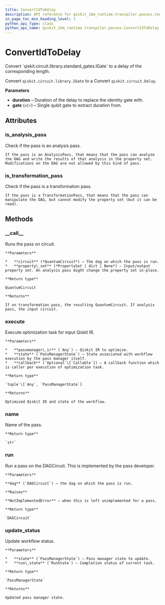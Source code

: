 ```yaml
---
title: ConvertIdToDelay
description: API reference for qiskit_ibm_runtime.transpiler.passes.ConvertIdToDelay
in_page_toc_min_heading_level: 1
python_api_type: class
python_api_name: qiskit_ibm_runtime.transpiler.passes.ConvertIdToDelay
---
```


# ConvertIdToDelay

<Class id="qiskit_ibm_runtime.transpiler.passes.ConvertIdToDelay" isDedicatedPage={true} github="https://github.com/Qiskit/qiskit-ibm-runtime/tree/stable/0.23/qiskit_ibm_runtime/transpiler/passes/basis/convert_id_to_delay.py#L27-L87" signature="ConvertIdToDelay(durations, gate='sx')">
  Convert `qiskit.circuit.library.standard_gates.IGate` to a delay of the corresponding length.

  Convert `qiskit.circuit.library.IGate` to a Convert `qiskit.circuit.Delay`.

  **Parameters**

  *   **duration** – Duration of the delay to replace the identity gate with.
  *   **gate** (`str`) – Single qubit gate to extract duration from.

  ## Attributes

  ### is\_analysis\_pass

  <Attribute id="qiskit_ibm_runtime.transpiler.passes.ConvertIdToDelay.is_analysis_pass" name="is_analysis_pass">
    Check if the pass is an analysis pass.

    If the pass is an AnalysisPass, that means that the pass can analyze the DAG and write the results of that analysis in the property set. Modifications on the DAG are not allowed by this kind of pass.
  </Attribute>

  ### is\_transformation\_pass

  <Attribute id="qiskit_ibm_runtime.transpiler.passes.ConvertIdToDelay.is_transformation_pass" name="is_transformation_pass">
    Check if the pass is a transformation pass.

    If the pass is a TransformationPass, that means that the pass can manipulate the DAG, but cannot modify the property set (but it can be read).
  </Attribute>

  ## Methods

  ### \_\_call\_\_

  <Function id="qiskit_ibm_runtime.transpiler.passes.ConvertIdToDelay.__call__" name="__call__" signature="__call__(circuit, property_set=None)">
    Runs the pass on circuit.

    **Parameters**

    *   **circuit** (*QuantumCircuit*) – The dag on which the pass is run.
    *   **property\_set** (*PropertySet | dict | None*) – Input/output property set. An analysis pass might change the property set in-place.

    **Return type**

    QuantumCircuit

    **Returns**

    If on transformation pass, the resulting QuantumCircuit. If analysis pass, the input circuit.
  </Function>

  ### execute

  <Function id="qiskit_ibm_runtime.transpiler.passes.ConvertIdToDelay.execute" name="execute" signature="execute(passmanager_ir, state, callback=None)">
    Execute optimization task for input Qiskit IR.

    **Parameters**

    *   **passmanager\_ir** (`Any`) – Qiskit IR to optimize.
    *   **state** (`PassManagerState`) – State associated with workflow execution by the pass manager itself.
    *   **callback** (`Optional`\[`Callable`]) – A callback function which is caller per execution of optimization task.

    **Return type**

    `tuple`\[`Any`, `PassManagerState`]

    **Returns**

    Optimized Qiskit IR and state of the workflow.
  </Function>

  ### name

  <Function id="qiskit_ibm_runtime.transpiler.passes.ConvertIdToDelay.name" name="name" signature="name()">
    Name of the pass.

    **Return type**

    `str`
  </Function>

  ### run

  <Function id="qiskit_ibm_runtime.transpiler.passes.ConvertIdToDelay.run" name="run" github="https://github.com/Qiskit/qiskit-ibm-runtime/tree/stable/0.23/qiskit_ibm_runtime/transpiler/passes/basis/convert_id_to_delay.py#L46-L48" signature="run(dag)">
    Run a pass on the DAGCircuit. This is implemented by the pass developer.

    **Parameters**

    **dag** (`DAGCircuit`) – the dag on which the pass is run.

    **Raises**

    **NotImplementedError** – when this is left unimplemented for a pass.

    **Return type**

    `DAGCircuit`
  </Function>

  ### update\_status

  <Function id="qiskit_ibm_runtime.transpiler.passes.ConvertIdToDelay.update_status" name="update_status" signature="update_status(state, run_state)">
    Update workflow status.

    **Parameters**

    *   **state** (`PassManagerState`) – Pass manager state to update.
    *   **run\_state** (`RunState`) – Completion status of current task.

    **Return type**

    `PassManagerState`

    **Returns**

    Updated pass manager state.
  </Function>
</Class>

